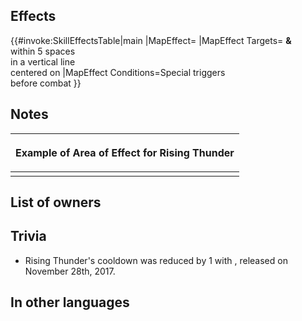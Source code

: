 {{Special
|tagid=SID_砕雷
|name=Rising Thunder
|charge=4
|effect=Before combat this unit initiates, foes in an area near target take damage equal to (unit's Atk minus foe's Def or Res).
|cost=150
|next=Blazing Thunder
|promotionRarity=4
|promotionTier=2
|required=-
|exclusive=0
|canUseMove={{MoveList|all}}
|canUseWeapon={{WeaponList|exclude=Staff}}
|properties=random_all,aoe_special
}}
==Effects==
{{#invoke:SkillEffectsTable|main
|MapEffect={{Eft|Damage|{{Tgt|Unit}}'s Atk -<br>{{Tgt|Foe}}'s Def/Res}}
|MapEffect Targets={{Tgt|Target Foe}} '''&''' {{Tgt|Foes}}<br>within 5 spaces<br>in a vertical line<br>centered on {{Tgt|Target Foe}}
|MapEffect Conditions=Special triggers<br>before combat
}}

==Notes==
{{AoE Special notes}}
{{Main|Area-of-effect Specials}}
{|class="wikitable default mw-collapsible" style="text-align:center"
!Example of Area of Effect for Rising Thunder
|-
|style="max-width:450px;margin:auto" align="middle"|{{AoE|special=1
|-x-
|-x-
|-t-
|-x-
|-x-
}}
|}
==List of owners==
{{Skill Hero List}}
==Trivia==
* Rising Thunder's cooldown was reduced by 1 with {{Version|2}}, released on November 28th, 2017.
==In other languages==
{{OtherLanguages
|japanese=砕雷
|german=Starker Donner
|spanishEU=Rayo creciente
|spanishLA=Rayo creciente
|french=Éclair naissant
|italian=Tuono nascente
|chineseTW=碎雷
|portuguese=Trovão crescente
}}
{{Specials Navbox}}